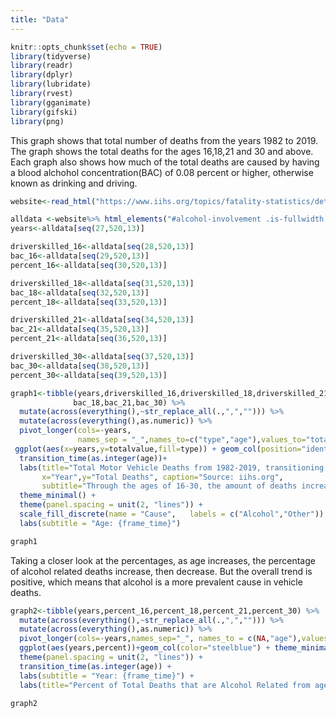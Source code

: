 ```yaml
---
title: "Data"
---
```


```r
knitr::opts_chunk$set(echo = TRUE)
library(tidyverse)
library(readr)
library(dplyr)
library(lubridate)
library(rvest)
library(gganimate)
library(gifski)
library(png)
```

This graph shows that total number of deaths from the years 1982 to 2019. The graph shows the total deaths for the ages 16,18,21 and 30 and above. Each graph also shows how much of the total deaths are caused by having a blood alchohol concentration(BAC) of 0.08 percent or higher, otherwise known as drinking and driving.

```r
website<-read_html("https://www.iihs.org/topics/fatality-statistics/detail/teenagers#alcohol-involvement")

alldata <-website%>% html_elements("#alcohol-involvement .is-fullwidth:nth-child(4) th , #alcohol-involvement .is-fullwidth:nth-child(4) td") %>% html_text2()
years<-alldata[seq(27,520,13)]

driverskilled_16<-alldata[seq(28,520,13)]
bac_16<-alldata[seq(29,520,13)]
percent_16<-alldata[seq(30,520,13)]

driverskilled_18<-alldata[seq(31,520,13)]
bac_18<-alldata[seq(32,520,13)]
percent_18<-alldata[seq(33,520,13)]

driverskilled_21<-alldata[seq(34,520,13)]
bac_21<-alldata[seq(35,520,13)]
percent_21<-alldata[seq(36,520,13)]

driverskilled_30<-alldata[seq(37,520,13)]
bac_30<-alldata[seq(38,520,13)]
percent_30<-alldata[seq(39,520,13)]

graph1<-tibble(years,driverskilled_16,driverskilled_18,driverskilled_21,driverskilled_30,bac_16,
              bac_18,bac_21,bac_30) %>%  
  mutate(across(everything(),~str_replace_all(.,",",""))) %>% 
  mutate(across(everything(),as.numeric)) %>% 
  pivot_longer(cols=-years,
               names_sep = "_",names_to=c("type","age"),values_to="totalvalue") %>% 
 ggplot(aes(x=years,y=totalvalue,fill=type)) + geom_col(position="identity") + 
  transition_time(as.integer(age))+
  labs(title="Total Motor Vehicle Deaths from 1982-2019, transitioning through ages 16-30",
       x="Year",y="Total Deaths", caption="Source: iihs.org", 
       subtitle="Through the ages of 16-30, the amount of deaths increased, but throughout the years, the total deaths decreased, except for age 30") + 
  theme_minimal() + 
  theme(panel.spacing = unit(2, "lines")) + 
  scale_fill_discrete(name = "Cause",   labels = c("Alcohol","Other")) + 
  labs(subtitle = "Age: {frame_time}")

graph1
```

Taking a closer look at the percentages, as age increases, the percentage of alcohol related deaths increase, then decrease. But the overall trend is positive, which means that alcohol is a more prevalent cause in vehicle deaths.   

```r
graph2<-tibble(years,percent_16,percent_18,percent_21,percent_30) %>% 
  mutate(across(everything(),~str_replace_all(.,",",""))) %>% 
  mutate(across(everything(),as.numeric)) %>%
  pivot_longer(cols=-years,names_sep="_", names_to = c(NA,"age"),values_to = "percent") %>% 
  ggplot(aes(years,percent))+geom_col(color="steelblue") + theme_minimal() +  
  theme(panel.spacing = unit(2, "lines")) + 
  transition_time(as.integer(age)) + 
  labs(subtitle = "Year: {frame_time}") + 
  labs(title="Percent of Total Deaths that are Alcohol Related from ages 16-30, from 1982-2019", subtitle="Around 21 years of age is when the percentage is the highest through all the years",x="Year",y="Percent of Total Vehicle Deaths thatare alcohol related (BAC >= 0.08)")

graph2
```
